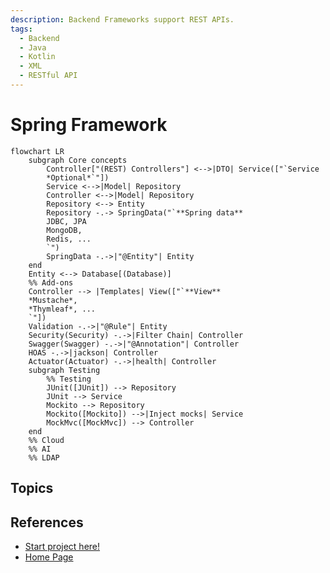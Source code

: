 ```yaml
---
description: Backend Frameworks support REST APIs.
tags:
  - Backend
  - Java
  - Kotlin
  - XML
  - RESTful API
---
```


# Spring Framework

```mermaid
flowchart LR
    subgraph Core concepts
        Controller["(REST) Controllers"] <-->|DTO| Service(["`Service
        *Optional*`"])
        Service <-->|Model| Repository
        Controller <-->|Model| Repository
        Repository <--> Entity
        Repository -.-> SpringData("`**Spring data**
        JDBC, JPA
        MongoDB,
        Redis, ...
        `")
        SpringData -.->|"@Entity"| Entity
    end
    Entity <--> Database[(Database)]
    %% Add-ons
    Controller --> |Templates| View(["`**View**
    *Mustache*,
    *Thymleaf*, ...
    `"])
    Validation -.->|"@Rule"| Entity
    Security(Security) -.->|Filter Chain| Controller
    Swagger(Swagger) -.->|"@Annotation"| Controller
    HOAS -.->|jackson| Controller
    Actuator(Actuator) -.->|health| Controller
    subgraph Testing
        %% Testing
        JUnit([JUnit]) --> Repository
        JUnit --> Service
        Mockito --> Repository
        Mockito([Mockito]) -->|Inject mocks| Service
        MockMvc([MockMvc]) --> Controller
    end
    %% Cloud
    %% AI
    %% LDAP
```

## Topics


<DocCardList />

## References

- [Start project here!](https://start.spring.io)
- [Home Page](https://spring.io/)
